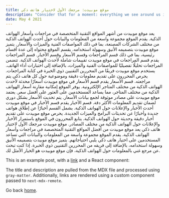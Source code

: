 ```yaml
---
title: موقع موبيدت: مرجعك الأول لاختيار هاتف ذكي
description: "Consider that for a moment: everything we see around us is assumed to have had a cause and is contingent upon."
date: May 4 2021
---
```


يعد موقع موبيدت من أشهر المواقع التقنية المتخصصة في مراجعات وأسعار الهواتف الذكية. يقدم الموقع مجموعة واسعة من المعلومات والبيانات حول أحدث الهواتف الذكية من مختلف الشركات المصنعة، بما في ذلك المواصفات الفنية والميزات والأسعار.
يتميز موقع موبيدت بتصميمه الأنيق وسهولة استخدامه. يقسم الموقع محتواه إلى عدة أقسام رئيسية، بما في ذلك قسم المراجعات وقسم الأسعار وقسم الأخبار.
قسم المراجعات
يقدم قسم المراجعات في موقع موبيدت تقييمات شاملة لأحدث الهواتف الذكية. تتضمن المراجعات تحليلًا تفصيليًا للمواصفات الفنية والميزات، بالإضافة إلى اختبارات أداء الهاتف.
يستخدم موقع موبيدت فريقًا من المحررين التقنيين ذوي الخبرة في كتابة المراجعات. يحرص المحررون على تقديم معلومات دقيقة وموضوعية حول كل هاتف ذكي يتم مراجعته.
قسم الأسعار
يقدم قسم الأسعار في موقع موبيدت أسعارًا محدثة لأحدث الهواتف الذكية من مختلف المتاجر الإلكترونية. يوفر الموقع إمكانية مقارنة أسعار الهواتف الذكية من مختلف المتاجر، مما يساعد المستخدمين على العثور على أفضل سعر.
يعتمد موقع موبيدت على مصادر موثوقة لجمع بيانات الأسعار. يتم تحديث الأسعار بشكل دوري لضمان تقديم المعلومات الأكثر دقة.
قسم الأخبار
يقدم قسم الأخبار في موقع موبيدت أحدث الأخبار والإعلانات حول الهواتف الذكية. يشمل القسم أخبارًا عن إطلاق هواتف جديدة وأخبارًا عن تحديثات البرامج والميزات الجديدة.
يحرص موقع موبيدت على تقديم أخبار دقيقة وحديثة حول الهواتف الذكية. يتابع المحررون في الموقع باستمرار الأخبار والإعلانات حول الهواتف الذكية من مختلف المصادر.
موقع موبيدت مرجعك الأول لاختيار هاتف ذكي
يعد موقع موبيدت من أفضل المواقع التقنية المتخصصة في مراجعات وأسعار الهواتف الذكية. يقدم الموقع مجموعة واسعة من المعلومات والبيانات التي تساعد المستخدمين على اختيار هاتف ذكي يلبي احتياجاتهم.
يتميز موقع موبيدت بتصميمه الأنيق وسهولة استخدامه، بالإضافة إلى فريقه من المحررين التقنيين ذوي الخبرة.
إذا كنت تبحث عن مرجع غني بالمعلومات حول الهواتف الذكية، فإن موقع موبيدت هو الخيار الأمثل لك.



This is an example post, with a [link](https://nextjs.org) and a React component:

The title and description are pulled from the MDX file and processed using `gray-matter`. Additionally, links are rendered using a custom component passed to `next-mdx-remote`.

Go back [home](/).
